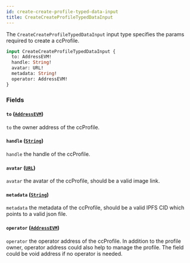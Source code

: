 ```yaml
---
id: create-create-profile-typed-data-input
title: CreateCreateProfileTypedDataInput
---
```



The `CreateCreateProfileTypedDataInput` input type specifies the params required to create a ccProfile.

```graphql
input CreateCreateProfileTypedDataInput {
  to: AddressEVM!
  handle: String!
  avatar: URL!
  metadata: String!
  operator: AddressEVM!
}
```


### Fields

#### `to` ([`AddressEVM`](/cyberconnect/reference/scalars/address-evm))

`to` the owner address of the ccProfile.


#### `handle` ([`String`](/cyberconnect/reference/scalars/string))

`handle` the handle of the ccProfile.


#### `avatar` ([`URL`](/cyberconnect/reference/scalars/url))

`avatar` the avatar of the ccProfile, should be a valid image link.


#### `metadata` ([`String`](/cyberconnect/reference/scalars/string))

`metadata` the metadata of the ccProfile, should be a valid IPFS CID which points to a valid json file.


#### `operator` ([`AddressEVM`](/cyberconnect/reference/scalars/address-evm))

`operator` the operator address of the ccProfile. In addition to the profile owner, operator address could also help to manage the profile. The field could be void address if no operator is needed.




